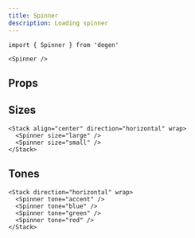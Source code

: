 ```yaml
---
title: Spinner
description: Loading spinner
---
```


```tsx
import { Spinner } from 'degen'
```

```tsx expand=true live=true
<Spinner />
```

## Props

<PropsTable sourceLink={sourceLink} types={types} />

## Sizes

```tsx live=true
<Stack align="center" direction="horizontal" wrap>
  <Spinner size="large" />
  <Spinner size="small" />
</Stack>
```

## Tones

```tsx live=true
<Stack direction="horizontal" wrap>
  <Spinner tone="accent" />
  <Spinner tone="blue" />
  <Spinner tone="green" />
  <Spinner tone="red" />
</Stack>
```
